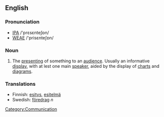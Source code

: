 ==English==
===Pronunciation===
* [[IPA]] /'prεsεnteʃɒn/
* [[WEAE]] /'prisεnteʃɒn/

===Noun===

# The [[present]]ing of something to an [[audience]]. Usually an informative [[display]], with at lest one main [[speaker]], aided by the display of [[chart]]s and [[diagram]]s.

===Translations===
*Finnish: [[esitys]], [[esitelmä]]
*Swedish: [[föredrag]] ''n''

[[Category:Communication]]